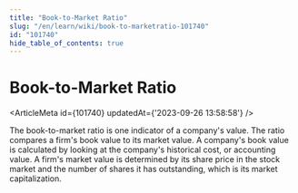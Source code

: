 ```yaml
---
title: "Book-to-Market Ratio"
slug: "/en/learn/wiki/book-to-marketratio-101740"
id: "101740"
hide_table_of_contents: true
---
```



# Book-to-Market Ratio

<ArticleMeta id={101740} updatedAt={'2023-09-26 13:58:58'} />
<div className='border-solid border-b border-t-0 my-4 border-[var(--ifm-color-gray-300)]' />

The book-to-market ratio is one indicator of a company's value. The ratio compares a firm's book value to its market value. A company's book value is calculated by looking at the company's historical cost, or accounting value. A firm's market value is determined by its share price in the stock market and the number of shares it has outstanding, which is its market capitalization.
